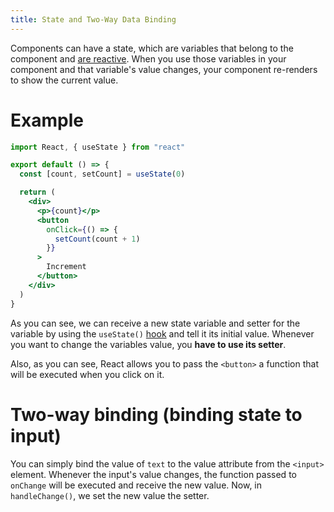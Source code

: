 ```yaml
---
title: State and Two-Way Data Binding
---
```



Components can have a state, which are variables that belong to the component and
[are reactive](concepts#reactive). When you use those variables in your component and that
variable's value changes, your component re-renders to show the current value.

# Example

```jsx highlight={4,8,11}
import React, { useState } from "react"

export default () => {
  const [count, setCount] = useState(0)

  return (
    <div>
      <p>{count}</p>
      <button
        onClick={() => {
          setCount(count + 1)
        }}
      >
        Increment
      </button>
    </div>
  )
}
```

As you can see, we can receive a new state variable and setter for the variable by using the `useState()` [hook](https://reactjs.org/docs/hooks-intro.html) and tell
it its initial value.
Whenever you want to change the variables value, you **have to use its setter**.

Also, as you can see, React allows you to pass the `<button>` a function that will be executed when
you click on it.

# Two-way binding (binding state to input)

<Sandbox example="two-way-data-binding" />

You can simply bind the value of `text` to the value attribute from the `<input>` element.
Whenever the input's value changes, the function passed to `onChange` will be executed and receive
the new value.
Now, in `handleChange()`, we set the new value the setter.
